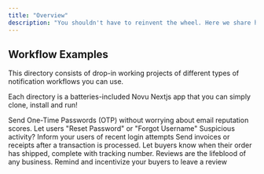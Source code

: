 ```yaml
---
title: "Overview"
description: "You shouldn't have to reinvent the wheel. Here we share how to implement several real-world use cases of notifications workflows."
---
```


## Workflow Examples

This directory consists of drop-in working projects of different types of notification workflows you can use.

Each directory is a batteries-included Novu Nextjs app that you can simply clone, install and run!


<CardGroup cols={2}>
  <Card title="OTP"  href="/how-to/otp">
    Send One-Time Passwords (OTP) without worrying about email reputation scores.
  </Card>
  <Card title="Password Reset"  href="/how-to/password-reset">
    Let users "Reset Password" or "Forgot Username"
  </Card>  
  <Card title="Recent Login"  href="/how-to/recent-login">
    Suspicious activity? Inform your users of recent login attempts
  </Card>  
  <Card title="Invoice & Receipts"  href="/how-to/invoice-receipt">
    Send invoices or receipts after a transaction is processed.
  </Card>  
  <Card title="Shipping Confirmation"  href="/how-to/shipping-confirmation">
    Let buyers know when their order has shipped, complete with tracking number.
  </Card>  
  <Card title="Feedback Reviews"  href="/how-to/feedback-reviews">
    Reviews are the lifeblood of any business. Remind and incentivize your buyers to leave a review
  </Card>  
</CardGroup>


